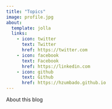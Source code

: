 ```yaml
---
title: "Topics"
image: profile.jpg
about:
  template: jolla
  links:
    - icon: twitter
      text: Twitter
      href: https://twitter.com
    - icon: facebook
      text: Facebook
      href: https://linkedin.com
    - icon: github
      text: Github
      href: https://hzumbado.github.io
---
```


About this blog
